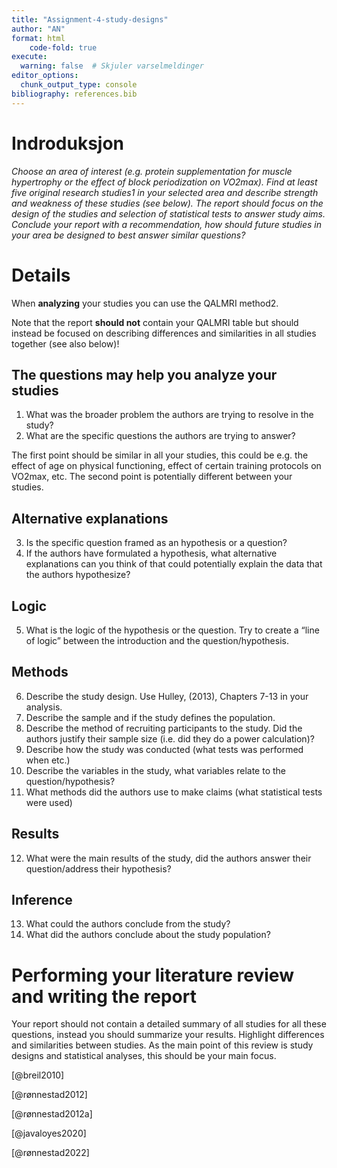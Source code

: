 ```yaml
---
title: "Assignment-4-study-designs"
author: "AN"
format: html
    code-fold: true
execute:
  warning: false  # Skjuler varselmeldinger
editor_options: 
  chunk_output_type: console
bibliography: references.bib
---
```


# Indroduksjon

*Choose an area of interest (e.g. protein supplementation for muscle hypertrophy or the effect of block periodization on VO2max). Find at least five original research studies1 in your selected area and describe strength and weakness of these studies (see below). The report should focus on the design of the studies and selection of statistical tests to answer study aims. Conclude your report with a recommendation, how should future studies in your area be designed to best answer similar questions?*

# Details

When **analyzing** your studies you can use the QALMRI method2.

Note that the report **should not** contain your QALMRI table but should instead be focused on describing differences and similarities in all studies together (see also below)!

## The questions may help you analyze your studies

1.  What was the broader problem the authors are trying to resolve in the study?
2.  What are the specific questions the authors are trying to answer?

The first point should be similar in all your studies, this could be e.g. the effect of age on physical functioning, effect of certain training protocols on VO2max, etc. The second point is potentially different between your studies.

## Alternative explanations

3.  Is the specific question framed as an hypothesis or a question?
4.  If the authors have formulated a hypothesis, what alternative explanations can you think of that could potentially explain the data that the authors hypothesize?

## Logic

5.  What is the logic of the hypothesis or the question. Try to create a “line of logic” between the introduction and the question/hypothesis.

## Methods

6.  Describe the study design. Use Hulley, (2013), Chapters 7-13 in your analysis.
7.  Describe the sample and if the study defines the population.
8.  Describe the method of recruiting participants to the study. Did the authors justify their sample size (i.e. did they do a power calculation)?
9.  Describe how the study was conducted (what tests was performed when etc.)
10. Describe the variables in the study, what variables relate to the question/hypothesis?
11. What methods did the authors use to make claims (what statistical tests were used)

## Results

12. What were the main results of the study, did the authors answer their question/address their hypothesis?

## Inference

13. What could the authors conclude from the study?
14. What did the authors conclude about the study population?

# Performing your literature review and writing the report

Your report should not contain a detailed summary of all studies for all these questions, instead you should summarize your results. Highlight differences and similarities between studies. As the main point of this review is study designs and statistical analyses, this should be your main focus.

[@breil2010]

[@rønnestad2012]

[@rønnestad2012a]

[@javaloyes2020]

[@rønnestad2022]
